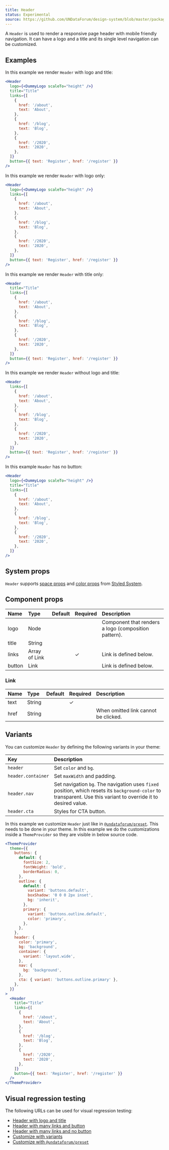 ```yaml
---
title: Header
status: Experimental
source: https://github.com/UNDataForum/design-system/blob/master/packages/components/src/header.js
---
```


A `Header` is used to render a responsive page header with mobile friendly
navigation. It can have a logo and a title and its single level navigation can
be customized.

## Examples

In this example we render `Header` with logo and title:

```jsx live
<Header
  logo={<DummyLogo scaleTo="height" />}
  title="Title"
  links={[
    {
      href: '/about',
      text: 'About',
    },
    {
      href: '/blog',
      text: 'Blog',
    },
    {
      href: '/2020',
      text: '2020',
    },
  ]}
  button={{ text: 'Register', href: '/register' }}
/>
```

In this example we render `Header` with logo only:

```jsx live
<Header
  logo={<DummyLogo scaleTo="height" />}
  links={[
    {
      href: '/about',
      text: 'About',
    },
    {
      href: '/blog',
      text: 'Blog',
    },
    {
      href: '/2020',
      text: '2020',
    },
  ]}
  button={{ text: 'Register', href: '/register' }}
/>
```

In this example we render `Header` with title only:

```jsx live
<Header
  title="Title"
  links={[
    {
      href: '/about',
      text: 'About',
    },
    {
      href: '/blog',
      text: 'Blog',
    },
    {
      href: '/2020',
      text: '2020',
    },
  ]}
  button={{ text: 'Register', href: '/register' }}
/>
```

In this example we render `Header` without logo and title:

```jsx live
<Header
  links={[
    {
      href: '/about',
      text: 'About',
    },
    {
      href: '/blog',
      text: 'Blog',
    },
    {
      href: '/2020',
      text: '2020',
    },
  ]}
  button={{ text: 'Register', href: '/register' }}
/>
```

In this example `Header` has no button:

```jsx live
<Header
  logo={<DummyLogo scaleTo="height" />}
  title="Title"
  links={[
    {
      href: '/about',
      text: 'About',
    },
    {
      href: '/blog',
      text: 'Blog',
    },
    {
      href: '/2020',
      text: '2020',
    },
  ]}
/>
```

## System props

`Header` supports [space props](https://styled-system.com/api#space) and
[color props](https://styled-system.com/api#color) from
[Styled System](https://styled-system.com/).

## Component props

| Name   | Type          | Default | Required | Description                                          |
| :----- | :------------ | :------ | :------- | :--------------------------------------------------- |
| logo   | Node          |         |          | Component that renders a logo (composition pattern). |
| title  | String        |         |          |                                                      |
| links  | Array of Link |         | ✓        | Link is defined below.                               |
| button | Link          |         |          | Link is defined below.                               |

### Link

| Name | Type   | Default | Required | Description                          |
| :--- | :----- | :------ | :------- | :----------------------------------- |
| text | String |         | ✓        |                                      |
| href | String |         |          | When omitted link cannot be clicked. |

## Variants

You can customize `Header` by defining the following variants in your theme:

| Key                | Description                                                                                                                                                      |
| :----------------- | :--------------------------------------------------------------------------------------------------------------------------------------------------------------- |
| `header`           | Set `color` and `bg`.                                                                                                                                            |
| `header.container` | Set `maxWidth` and padding.                                                                                                                                      |
| `header.nav`       | Set navigation `bg`. The navigation uses `fixed` position, which resets its `background-color` to transparent. Use this variant to override it to desired value. |
| `header.cta`       | Styles for CTA button.                                                                                                                                           |

In this example we customize `Header` just like in
[`@undataforum/preset`](/preset). This needs to be done in your theme. In this
example we do the customizations inside a `ThemeProvider` so they are visible in
below source code.

```jsx live
<ThemeProvider
  theme={{
    buttons: {
      default: {
        fontSize: 2,
        fontWeight: 'bold',
        borderRadius: 0,
      },
      outline: {
        default: {
          variant: 'buttons.default',
          boxShadow: '0 0 0 2px inset',
          bg: 'inherit',
        },
        primary: {
          variant: 'buttons.outline.default',
          color: 'primary',
        },
      },
    },
    header: {
      color: 'primary',
      bg: 'background',
      container: {
        variant: 'layout.wide',
      },
      nav: {
        bg: 'background',
      },
      cta: { variant: 'buttons.outline.primary' },
    },
  }}
>
  <Header
    title="Title"
    links={[
      {
        href: '/about',
        text: 'About',
      },
      {
        href: '/blog',
        text: 'Blog',
      },
      {
        href: '/2020',
        text: '2020',
      },
    ]}
    button={{ text: 'Register', href: '/register' }}
  />
</ThemeProvider>
```

## Visual regression testing

The following URLs can be used for visual regression testing:

- [Header with logo and title](/header/logo-and-title)
- [Header with many links and button](/header/many-links-and-button)
- [Header with many links and no button](/header/many-links-no-button)
- [Customize with variants](/header/customize-with-variants)
- [Customize with `@undataforum/preset`](/header/customize-with-preset)
